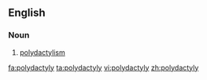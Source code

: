 ==English==

===Noun===
{{en-noun|polydactylies}}

# [[polydactylism]]

[[fa:polydactyly]]
[[ta:polydactyly]]
[[vi:polydactyly]]
[[zh:polydactyly]]